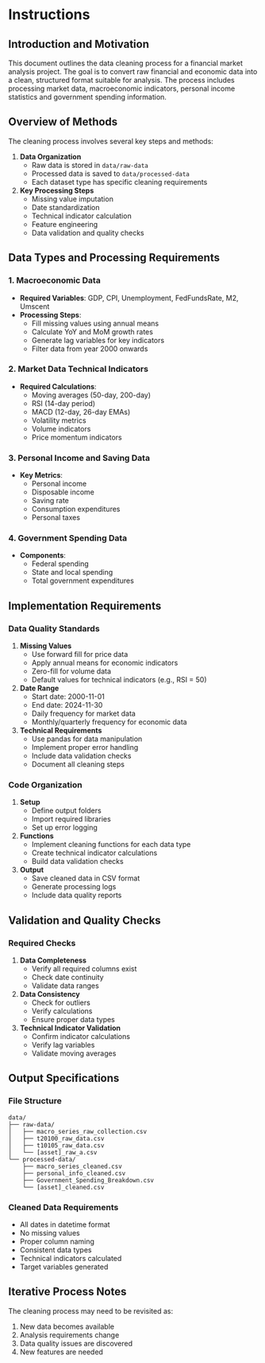 # Instructions

## Introduction and Motivation

This document outlines the data cleaning process for a financial market analysis project. The goal is to convert raw financial and economic data into a clean, structured format suitable for analysis. The process includes processing market data, macroeconomic indicators, personal income statistics and government spending information.

## Overview of Methods

The cleaning process involves several key steps and methods:

1.  **Data Organization**
    -   Raw data is stored in `data/raw-data`
    -   Processed data is saved to `data/processed-data`
    -   Each dataset type has specific cleaning requirements
2.  **Key Processing Steps**
    -   Missing value imputation
    -   Date standardization
    -   Technical indicator calculation
    -   Feature engineering
    -   Data validation and quality checks

## Data Types and Processing Requirements

### 1. Macroeconomic Data

-   **Required Variables**: GDP, CPI, Unemployment, FedFundsRate, M2, Umscent
-   **Processing Steps**:
    -   Fill missing values using annual means
    -   Calculate YoY and MoM growth rates
    -   Generate lag variables for key indicators
    -   Filter data from year 2000 onwards

### 2. Market Data Technical Indicators

-   **Required Calculations**:
    -   Moving averages (50-day, 200-day)
    -   RSI (14-day period)
    -   MACD (12-day, 26-day EMAs)
    -   Volatility metrics
    -   Volume indicators
    -   Price momentum indicators

### 3. Personal Income and Saving Data

-   **Key Metrics**:
    -   Personal income
    -   Disposable income
    -   Saving rate
    -   Consumption expenditures
    -   Personal taxes

### 4. Government Spending Data

-   **Components**:
    -   Federal spending
    -   State and local spending
    -   Total government expenditures

## Implementation Requirements

### Data Quality Standards

1.  **Missing Values**
    -   Use forward fill for price data
    -   Apply annual means for economic indicators
    -   Zero-fill for volume data
    -   Default values for technical indicators (e.g., RSI = 50)
2.  **Date Range**
    -   Start date: 2000-11-01
    -   End date: 2024-11-30
    -   Daily frequency for market data
    -   Monthly/quarterly frequency for economic data
3.  **Technical Requirements**
    -   Use pandas for data manipulation
    -   Implement proper error handling
    -   Include data validation checks
    -   Document all cleaning steps

### Code Organization

1.  **Setup**
    -   Define output folders
    -   Import required libraries
    -   Set up error logging
2.  **Functions**
    -   Implement cleaning functions for each data type
    -   Create technical indicator calculations
    -   Build data validation checks
3.  **Output**
    -   Save cleaned data in CSV format
    -   Generate processing logs
    -   Include data quality reports

## Validation and Quality Checks

### Required Checks

1.  **Data Completeness**
    -   Verify all required columns exist
    -   Check date continuity
    -   Validate data ranges
2.  **Data Consistency**
    -   Check for outliers
    -   Verify calculations
    -   Ensure proper data types
3.  **Technical Indicator Validation**
    -   Confirm indicator calculations
    -   Verify lag variables
    -   Validate moving averages

## Output Specifications

### File Structure

```         
data/
├── raw-data/
│   ├── macro_series_raw_collection.csv
│   ├── t20100_raw_data.csv
│   ├── t10105_raw_data.csv
│   └── [asset]_raw_a.csv
└── processed-data/
    ├── macro_series_cleaned.csv
    ├── personal_info_cleaned.csv
    ├── Government_Spending_Breakdown.csv
    └── [asset]_cleaned.csv
```

### Cleaned Data Requirements

-   All dates in datetime format
-   No missing values
-   Proper column naming
-   Consistent data types
-   Technical indicators calculated
-   Target variables generated

## Iterative Process Notes

The cleaning process may need to be revisited as:

1.  New data becomes available
2.  Analysis requirements change
3.  Data quality issues are discovered
4.  New features are needed